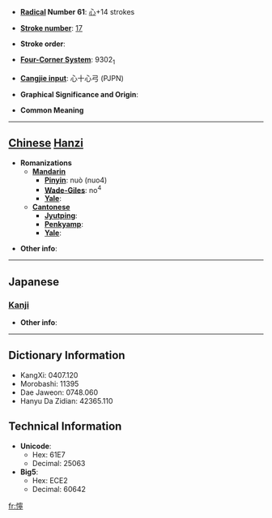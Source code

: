 * '''[[Wiktionary:Chinese radical index| Radical]] Number 61''': [[Wiktionary:Chinese radical index 心|心]]+14 strokes

* '''[[Wiktionary:Chinese total strokes index|Stroke number]]''': [[Wiktionary:Chinese total strokes index 17|17]]

* '''Stroke order''': 

* '''[[Wiktionary:Chinese four corner index|Four-Corner System]]''': 9302<sub>1</sub>

* '''[[Wiktionary:Chinese Cangjie index|Cangjie input]]''': 心十心弓 (PJPN)

* '''Graphical Significance and Origin''': 

* '''Common Meaning'''

----

== [[Chinese]] [[Hanzi]] ==

* '''Romanizations'''
** '''[[Mandarin]]'''
*** '''[[Pinyin]]''': nuò (nuo4)
*** '''[[Wade-Giles]]''': no<sup>4</sup>
*** '''[[Yale]]''': 
** '''[[Cantonese]]'''
*** '''[[Jyutping]]''':
*** '''[[Penkyamp]]''': 
*** '''[[Yale]]''': 

* '''Other info''': 

----

==Japanese==
===[[Kanji]]===
{{kanji|on readings=[[だ]] (da), [[じゅ]] (ju), [[ぜん]] (zen)|kun readings=[[よわい]] (yowai)}}

* '''Other info''':  

----

== Dictionary Information ==

* KangXi: 0407.120
* Morobashi: 11395
* Dae Jaweon: 0748.060
* Hanyu Da Zidian: 42365.110

== Technical Information ==

* '''Unicode''':
** Hex: 61E7
** Decimal: 25063
* '''Big5''':
** Hex: ECE2
** Decimal: 60642

[[fr:懧]]